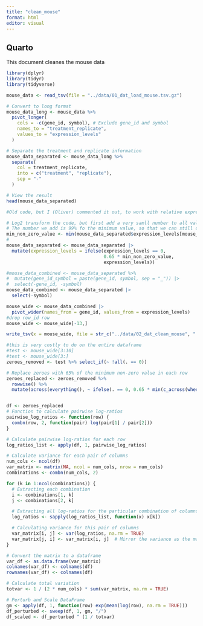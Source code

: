 ```yaml
---
title: "clean_mouse"
format: html
editor: visual
---
```


## Quarto

This document cleanes the mouse data

```r
library(dplyr)
library(tidyr)
library(tidyverse)
```

```r
mouse_data <- read_tsv(file = "../data/01_dat_load_mouse.tsv.gz")
```

```r
# Convert to long format
mouse_data_long <- mouse_data %>%
  pivot_longer(
    cols = -c(gene_id, symbol), # Exclude gene_id and symbol
    names_to = "treatment_replicate",
    values_to = "expression_levels"
  )

# Separate the treatment and replicate information
mouse_data_separated <- mouse_data_long %>%
  separate(
    col = treatment_replicate,
    into = c("treatment", "replicate"),
    sep = "-"
  )

# View the result
head(mouse_data_separated)

```

```r
#Old code, but I (Oliver) commented it out, to work with relative expression levels, so this is not needed here anymore

# Log2 transform the code, but first add a very samll number to all values, in order to avoid log(0). 
# The number we add is 99% fo the minimum value, so that we can still differentiate the artificial low values with the actual min, if needed.
min_non_zero_value <- min(mouse_data_separated$expression_levels[mouse_data_separated$expression_levels > 0])
#
mouse_data_separated <- mouse_data_separated |>
  mutate(expression_levels = ifelse(expression_levels == 0,
                                    0.65 * min_non_zero_value,
                                    expression_levels))

```

```r
#mouse_data_combined <- mouse_data_separated %>%
#  mutate(gene_id_symbol = paste(gene_id, symbol, sep = "_")) |>
#  select(-gene_id, -symbol)
mouse_data_combined <- mouse_data_separated |>
  select(-symbol)

```

```r
mouse_wide <- mouse_data_combined |> 
  pivot_wider(names_from = gene_id, values_from = expression_levels)
#drop row_id row
mouse_wide <- mouse_wide[-13,]

```

```r
write_tsv(x = mouse_wide, file = str_c("../data/02_dat_clean_mouse", ".tsv.gz"))
```

```r
#this is very costly to do on the entire dataframe
#test <- mouse_wide[3:10]
#test <- mouse_wide[3:]
zeroes_removed <- test %>% select_if(~ !all(. == 0))

# Replace zeroes with 65% of the minimum non-zero value in each row
zeroes_replaced <- zeroes_removed %>% 
  rowwise() %>% 
  mutate(across(everything(), ~ ifelse(. == 0, 0.65 * min(c_across(where(is.numeric))[c_across(where(is.numeric)) != 0], na.rm = TRUE), .)))

```

```{}
```

```r
df <- zeroes_replaced
# Function to calculate pairwise log-ratios
pairwise_log_ratios <- function(row) {
  combn(row, 2, function(pair) log(pair[1] / pair[2]))
}

# Calculate pairwise log-ratios for each row
log_ratios_list <- apply(df, 1, pairwise_log_ratios)

# Calculate variance for each pair of columns
num_cols <- ncol(df)
var_matrix <- matrix(NA, ncol = num_cols, nrow = num_cols)
combinations <- combn(num_cols, 2)

for (k in 1:ncol(combinations)) {
  # Extracting each combination
  i <- combinations[1, k]
  j <- combinations[2, k]

  # Extracting all log-ratios for the particular combination of columns
  log_ratios <- sapply(log_ratios_list, function(x) x[k])

  # Calculating variance for this pair of columns
  var_matrix[i, j] <- var(log_ratios, na.rm = TRUE)
  var_matrix[j, i] <- var_matrix[i, j]  # Mirror the variance as the matrix is symmetric
}

# Convert the matrix to a dataframe
var_df <- as.data.frame(var_matrix)
colnames(var_df) <- colnames(df)
rownames(var_df) <- colnames(df)

# Calculate total variation
totvar <- 1 / (2 * num_cols) * sum(var_matrix, na.rm = TRUE)

# Perturb and Scale DataFrame
gm <- apply(df, 1, function(row) exp(mean(log(row), na.rm = TRUE)))
df_perturbed <- sweep(df, 1, gm, "/")
df_scaled <- df_perturbed ^ (1 / totvar)
```
